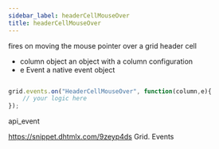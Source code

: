 ```yaml
---
sidebar_label: headerCellMouseOver
title: headerCellMouseOver
---
```



          


<Short>

fires on moving the mouse pointer over a grid header cell


</Short>



- column		object		an object with a column configuration
- e				Event		a native event object


~~~js

grid.events.on("HeaderCellMouseOver", function(column,e){
    // your logic here
});


~~~
 api_event

<Descr>



</Descr>



https://snippet.dhtmlx.com/9zeyp4ds	Grid. Events

